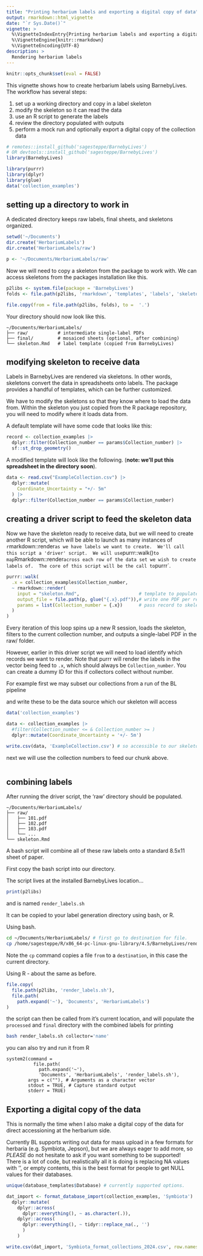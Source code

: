 ```yaml
---
title: "Printing herbarium labels and exporting a digital copy of data"
output: rmarkdown::html_vignette
date: "`r Sys.Date()`"
vignette: >
  %\VignetteIndexEntry{Printing herbarium labels and exporting a digital copy of data}
  %\VignetteEngine{knitr::rmarkdown}
  %\VignetteEncoding{UTF-8}
description: >
  Rendering herbarium labels
---
```


```r
knitr::opts_chunk$set(eval = FALSE)
```

This vignette shows how to create herbarium labels using BarnebyLives.
The workflow has several steps:

1) set up a working directory and copy in a label skeleton
2) modify the skeleton so it can read the data
3) use an R script to generate the labels
4) review the directory populated with outputs
5)  perform a mock run and optionally export a digital copy of the collection data 

```r
# remotes::install_github('sagesteppe/BarnebyLives') 
# OR devtools::install_github('sagesteppe/BarnebyLives')
library(BarnebyLives)

library(purrr)
library(dplyr)
library(glue)
data('collection_examples')
```

## setting up a directory to work in 

A dedicated directory keeps raw labels, final sheets, and skeletons organized.

```r
setwd('~/Documents')
dir.create('HerbariumLabels')
dir.create('HerbariumLabels/raw')

p <- '~/Documents/HerbariumLabels/raw'
```

Now we will need to copy a skeleton from the package to work with. 
We can access skeletons from the packages installation like this. 
```r
p2libs <- system.file(package = 'BarnebyLives')
folds <- file.path(p2libs, 'rmarkdown', 'templates', 'labels', 'skeleton', 'skeleton.Rmd')

file.copy(from = file.path(p2libs, folds), to =  '.')
```

Your directory should now look like this. 
```
~/Documents/HerbariumLabels/
├── raw/           # intermediate single-label PDFs
├── final/         # mosaiced sheets (optional, after combining)
└── skeleton.Rmd   # label template (copied from BarnebyLives)
```

## modifying skeleton to receive data

Labels in BarnebyLives are rendered via skeletons. 
In other words, skeletons convert the data in spreadsheets onto labels. 
The package provides a handful of templates, which can be further customized. 

We have to modify the skeletons so that they know where to load the data from. 
Within the skeleton you just copied from the R package repository, you will need to modify where it loads data from. 

A default template will have some code that looks like this:
```r
record <- collection_examples |>
  dplyr::filter(Collection_number == params$Collection_number) |>  
  sf::st_drop_geometry()
```

A modified template will look like the following. 
(**note: we'll put this spreadsheet in the directory soon**). 

```r
data <- read.csv("ExampleCollection.csv") |>
  dplyr::mutate(
    Coordinate_Uncertainty = "+/- 5m"
  ) |>
  dplyr::filter(Collection_number == params$Collection_number)
```

## creating a driver script to feed the skeleton data

Now we have the skeleton ready to receive data, but we will need to create another R script, which will be able to launch as many instances of `r`markdown::render` as we have labels we want to create. 
We'll call this script a 'driver' script. 
We will use `purrr::walk()` to map `Rmarkdown::render` across each row of the data set we wish to create labels of. 
The core of this script will be the call to `purrr`. 

```r
purrr::walk(
  .x = collection_examples$Collection_number,
  ~ rmarkdown::render(
    input = "skeleton.Rmd",                      # template to populate
    output_file = file.path(p, glue("{.x}.pdf")),# write one PDF per record
    params = list(Collection_number = {.x})      # pass record to skeleton
  )
)
```

Every iteration of this loop spins up a new R session, loads the skeleton, filters to the current collection number, and outputs a single-label PDF in the raw/ folder.

However, earlier in this driver script we will need to load identify which records we want to render. 
Note that purrr will render the labels in the vector being feed to `.x`, which should always be `Collection_number`. 
You can create a dummy ID for this if collectors collect without number. 

For example first we may subset our collections from a run of the BL pipeline 

and write these to be the data source which our skeleton will access

```r

data('collection_examples')

data <- collection_examples |>
  #filter(Collection_number <= & Collection_number >= )
  dplyr::mutate(Coordinate_Uncertainty = '+/- 5m') 

write.csv(data, 'ExampleCollection.csv') # so accessible to our skeleton
```

next we will use the collection numbers to feed our chunk above. 
```r

```


## combining labels

After running the driver script, the 'raw' directory should be populated. 

```
~/Documents/HerbariumLabels/
├── raw/
│   ├── 101.pdf
│   ├── 102.pdf
│   ├── 103.pdf
│   └── ...
└── skeleton.Rmd
```

A bash script will combine all of these raw labels onto a standard 8.5x11 sheet of paper. 

First copy the bash script into our directory. 

The script lives at the installed BarnebyLives location... 

```r
print(p2libs)
```
and is named `render_labels.sh`

It can be copied to your label generation directory using bash, or R.

Using bash. 
```sh
cd ~/Documents/HerbariumLabels/ # first go to destination for file. 
cp /home/sagesteppe/R/x86_64-pc-linux-gnu-library/4.5/BarnebyLives/render_labels.sh .
```

Note the `cp` command copies a file `from` to a `destination`, in this case the current directory. 

Using R - about the same as before. 
```r
file.copy(
  file.path(p2libs, 'render_labels.sh'),
  file.path(
    path.expand('~'), 'Documents', 'HerbariumLabels')
)
```

the script can then be called from it's current location, and will populate the `processed` and `final` directory with the combined labels for printing

```sh
bash render_labels.sh collector='name'
```

you can also try and run it from R
```render
system2(command =
          file.path(
            path.expand('~'), 
            'Documents', 'HerbariumLabels', 'render_labels.sh'),
        args = c(""), # Arguments as a character vector
        stdout = TRUE, # Capture standard output
        stderr = TRUE)
```

## Exporting a digital copy of the data

This is normally the time when I also make a digital copy of the data for direct accessioning at the herbarium side. 

Currently BL supports writing out data for mass upload in a few formats for herbaria (e.g. Symbiota, Jepson), but we are always eager to add more, so *PLEASE* do not hesitate to ask if you want something to be supported!
There is a lot of code, but realistically all it is doing is replacing NA values with '', or empty contents, this is the best format for people to get NULL values for their databases. 

```r
unique(database_templates$Database) # currently supported options. 

dat_import <- format_database_import(collection_examples, 'Symbiota') |> 
  dplyr::mutate( 
    dplyr::across( 
      dplyr::everything(), ~ as.character(.)), 
    dplyr::across(
      dplyr::everything(), ~ tidyr::replace_na(., '')
      )
    )  

write.csv(dat_import, 'Symbiota_format_collections_2024.csv', row.names = F)
```
